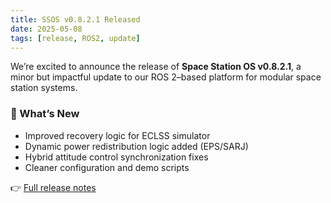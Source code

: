 ```yaml
---
title: SSOS v0.8.2.1 Released
date: 2025-05-08
tags: [release, ROS2, update]
---
```


We’re excited to announce the release of **Space Station OS v0.8.2.1**, a minor but impactful update to our ROS 2–based platform for modular space station systems.

### 🚀 What’s New

- Improved recovery logic for ECLSS simulator
- Dynamic power redistribution logic added (EPS/SARJ)
- Hybrid attitude control synchronization fixes
- Cleaner configuration and demo scripts

👉 [Full release notes](https://github.com/space-station-os/space_station_os/releases/tag/v0.8.2.1)

